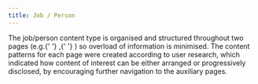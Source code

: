 ```yaml
---
title: Job / Person
---
```



<Paragraph size="lead">
  The job/person content type is organised and structured throughout two pages
  (e.g.{' '}
  <Link to="/ec/content-types/job-person/biography/" children="biography" />,{' '}
  <Link to="/ec/content-types/job-person/person-list/" children="person list" />)
  so overload of information is minimised.
</Paragraph>
<Paragraph size="lead">
  The content patterns for each page were created according to user research,
  which indicated how content of interest can be either arranged or
  progressively disclosed, by encouraging further navigation to the auxiliary
  pages.
</Paragraph>
